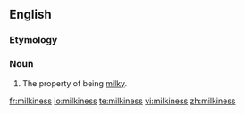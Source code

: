 ==English==

===Etymology===
{{suffix|milky|ness}}

===Noun===
{{en-noun|-|es}}

#The property of being [[milky]].

[[fr:milkiness]]
[[io:milkiness]]
[[te:milkiness]]
[[vi:milkiness]]
[[zh:milkiness]]